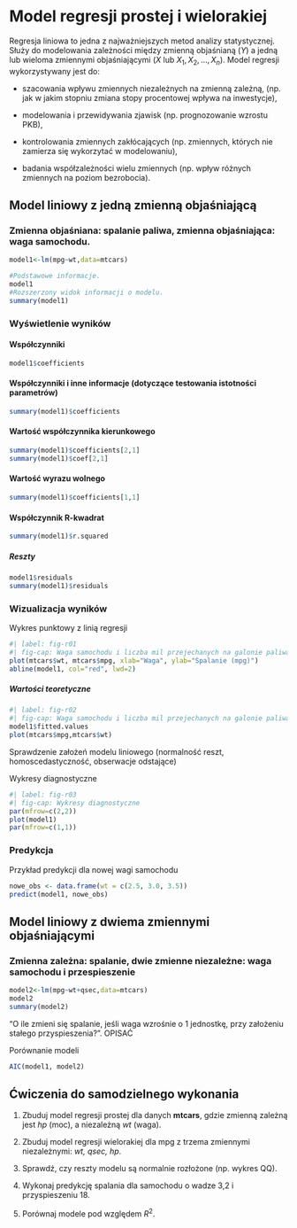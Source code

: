 # Model regresji prostej i wielorakiej

::: {.callout-note icon="false" appearance="simple"}


Regresja liniowa to jedna z najważniejszych metod analizy statystycznej. Służy do modelowania zależności między zmienną objaśnianą ($Y$) a jedną lub wieloma zmiennymi objaśniającymi ($X$ lub $X_1, X_2, \ldots, X_n$). Model regresji wykorzystywany jest do: 

- szacowania wpływu zmiennych niezależnych na zmienną zależną, (np. jak w jakim stopniu zmiana stopy procentowej wpływa na inwestycje),

-   modelowania i przewidywania zjawisk (np. prognozowanie wzrostu PKB),

-   kontrolowania zmiennych zakłócających (np. zmiennych, których nie zamierza się wykorzytać w modelowaniu),

-   badania współzależności wielu zmiennych (np. wpływ różnych zmiennych na poziom bezrobocia).
:::

## Model liniowy z jedną zmienną objaśniającą

### Zmienna objaśniana: spalanie paliwa, zmienna objaśniająca: waga samochodu.

```r
model1<-lm(mpg~wt,data=mtcars)

#Podstawowe informacje.
model1
#Rozszerzony widok informacji o modelu.
summary(model1)
```

### Wyświetlenie wyników

#### Współczynniki

```r
model1$coefficients
```

#### Współczynniki i inne informacje (dotyczące testowania istotności parametrów)

```r
summary(model1)$coefficients
```

#### Wartość współczynnika kierunkowego

```r
summary(model1)$coefficients[2,1]
summary(model1)$coef[2,1]
```

#### Wartość wyrazu wolnego

```r
summary(model1)$coefficients[1,1]
```

#### Współczynnik R-kwadrat

```r
summary(model1)$r.squared
```

##### Reszty

```r
model1$residuals
summary(model1)$residuals
```


### Wizualizacja wyników

Wykres punktowy z linią regresji
```r
#| label: fig-r01
#| fig-cap: Waga samochodu i liczba mil przejechanych na galonie paliwa
plot(mtcars$wt, mtcars$mpg, xlab="Waga", ylab="Spalanie (mpg)")
abline(model1, col="red", lwd=2)
```





##### Wartości teoretyczne

```r
#| label: fig-r02
#| fig-cap: Waga samochodu i liczba mil przejechanych na galonie paliwa
model1$fitted.values
plot(mtcars$mpg,mtcars$wt)
```


Sprawdzenie założeń modelu liniowego (normalność reszt, homoscedastyczność, obserwacje odstające)

Wykresy diagnostyczne

```r
#| label: fig-r03
#| fig-cap: Wykresy diagnostyczne
par(mfrow=c(2,2))
plot(model1)
par(mfrow=c(1,1))
```

### Predykcja

Przykład predykcji dla nowej wagi samochodu

```r

nowe_obs <- data.frame(wt = c(2.5, 3.0, 3.5))
predict(model1, nowe_obs)
```






## Model liniowy z dwiema zmiennymi objaśniającymi

### Zmienna zależna: spalanie, dwie zmienne niezależne: waga samochodu i przespieszenie

```r
model2<-lm(mpg~wt+qsec,data=mtcars)
model2
summary(model2)
```


"O ile zmieni się spalanie, jeśli waga wzrośnie o 1 jednostkę, przy założeniu stałego przyspieszenia?". OPISAĆ


Porównanie modeli

```r
AIC(model1, model2)
```




::: callout-caution
## Ćwiczenia do samodzielnego wykonania

1. Zbuduj model regresji prostej dla danych **mtcars**, gdzie zmienną zależną jest *hp* (moc), a niezależną *wt* (waga).

2. Zbuduj model regresji wielorakiej dla mpg z trzema zmiennymi niezależnymi: *wt, qsec, hp*.

3. Sprawdź, czy reszty modelu są normalnie rozłożone (np. wykres QQ).

4. Wykonaj predykcję spalania dla samochodu o wadze 3,2 i przyspieszeniu 18.

5. Porównaj modele pod względem $R^2$.







:::


